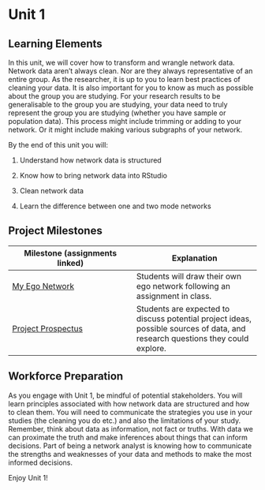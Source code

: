 # Unit 1

## Learning Elements

In this unit, we will cover how to transform and wrangle network data. Network data aren't always clean. Nor are they always representative of an entire group. As the researcher, it is up to you to learn best practices of cleaning your data. It is also important for you to know as much as possible about the group you are studying. For your research results to be generalisable to the group you are studying, your data need to truly represent the group you are studying (whether you have sample or population data). This process might include trimming or adding to your network. Or it might include making various subgraphs of your network.

By the end of this unit you will:

1.  Understand how network data is structured

2.  Know how to bring network data into RStudio

3.  Clean network data

4.  Learn the difference between one and two mode networks

## Project Milestones

| Milestone (assignments linked) | Explanation |
|----|----|
| [My Ego Network](A1_My%20Ego%20Network.qmd) | Students will draw their own ego network following an assignment in class. |
| [Project Prospectus](A2_Project%20Prospectus.qmd) | Students are expected to discuss potential project ideas, possible sources of data, and research questions they could explore. |

## Workforce Preparation

As you engage with Unit 1, be mindful of potential stakeholders. You will learn principles associated with how network data are structured and how to clean them. You will need to communicate the strategies you use in your studies (the cleaning you do etc.) and also the limitations of your study. Remember, think about data as information, not fact or truths. With data we can proximate the truth and make inferences about things that can inform decisions. Part of being a network analyst is knowing how to communicate the strengths and weaknesses of your data and methods to make the most informed decisions.

Enjoy Unit 1!
